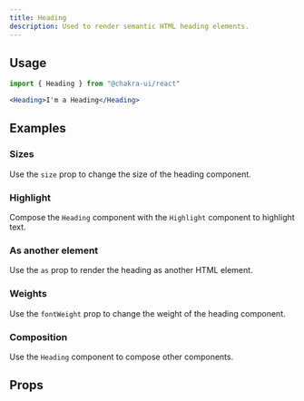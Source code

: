 ```yaml
---
title: Heading
description: Used to render semantic HTML heading elements.
---
```


<ExampleTabs name="heading-basic" />

## Usage

```js
import { Heading } from "@chakra-ui/react"
```

```jsx
<Heading>I'm a Heading</Heading>
```

## Examples

### Sizes

Use the `size` prop to change the size of the heading component.

<ExampleTabs name="heading-with-sizes" />

### Highlight

Compose the `Heading` component with the `Highlight` component to highlight
text.

<ExampleTabs name="heading-with-highlight" />

### As another element

Use the `as` prop to render the heading as another HTML element.

<ExampleTabs name="heading-with-as-prop" />

### Weights

Use the `fontWeight` prop to change the weight of the heading component.

<ExampleTabs name="heading-with-weights" />

### Composition

Use the `Heading` component to compose other components.

<ExampleTabs name="heading-with-composition" />

## Props

<PropTable component="Heading" part="Heading" />

